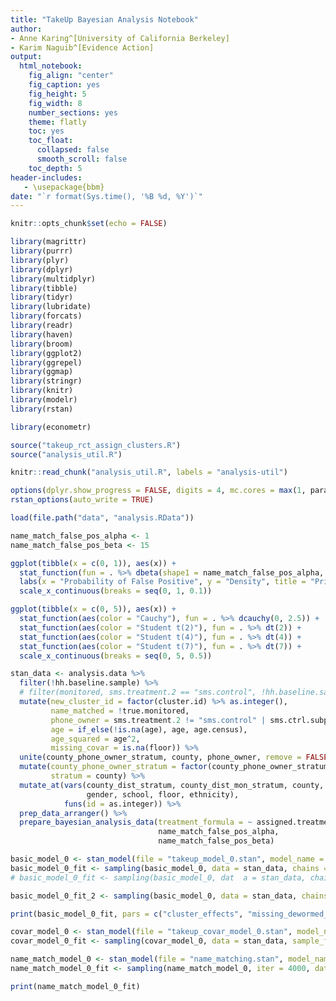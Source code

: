 ```yaml
---
title: "TakeUp Bayesian Analysis Notebook"
author:
- Anne Karing^[University of California Berkeley]
- Karim Naguib^[Evidence Action]
output:
  html_notebook:
    fig_align: "center"
    fig_caption: yes
    fig_height: 5
    fig_width: 8
    number_sections: yes
    theme: flatly
    toc: yes
    toc_float:
      collapsed: false
      smooth_scroll: false
    toc_depth: 5
header-includes:
   - \usepackage{bbm}
date: "`r format(Sys.time(), '%B %d, %Y')`"
---
```


```r
knitr::opts_chunk$set(echo = FALSE)
```

```r
library(magrittr)
library(purrr)
library(plyr)
library(dplyr)
library(multidplyr)
library(tibble)
library(tidyr)
library(lubridate)
library(forcats)
library(readr)
library(haven)
library(broom)
library(ggplot2)
library(ggrepel)
library(ggmap)
library(stringr)
library(knitr)
library(modelr)
library(rstan)

library(econometr)

source("takeup_rct_assign_clusters.R")
source("analysis_util.R")

knitr::read_chunk("analysis_util.R", labels = "analysis-util")

options(dplyr.show_progress = FALSE, digits = 4, mc.cores = max(1, parallel::detectCores()))
rstan_options(auto_write = TRUE)
```

```r
load(file.path("data", "analysis.RData"))
```

```r
name_match_false_pos_alpha <- 1
name_match_false_pos_beta <- 15

ggplot(tibble(x = c(0, 1)), aes(x)) + 
  stat_function(fun = . %>% dbeta(shape1 = name_match_false_pos_alpha, shape2 = name_match_false_pos_beta)) + 
  labs(x = "Probability of False Positive", y = "Density", title = "Prior Distribution for the Name Matching Model") +
  scale_x_continuous(breaks = seq(0, 1, 0.1))
```

```r
ggplot(tibble(x = c(0, 5)), aes(x)) + 
  stat_function(aes(color = "Cauchy"), fun = . %>% dcauchy(0, 2.5)) + 
  stat_function(aes(color = "Student t(2)"), fun = . %>% dt(2)) + 
  stat_function(aes(color = "Student t(4)"), fun = . %>% dt(4)) + 
  stat_function(aes(color = "Student t(7)"), fun = . %>% dt(7)) + 
  scale_x_continuous(breaks = seq(0, 5, 0.5))
```

```r
stan_data <- analysis.data %>% 
  filter(!hh.baseline.sample) %>% 
  # filter(monitored, sms.treatment.2 == "sms.control", !hh.baseline.sample) %>% 
  mutate(new_cluster_id = factor(cluster.id) %>% as.integer(),
         name_matched = !true.monitored,
         phone_owner = sms.treatment.2 != "sms.control" | sms.ctrl.subpop == "phone.owner",
         age = if_else(!is.na(age), age, age.census),
         age_squared = age^2,
         missing_covar = is.na(floor)) %>% 
  unite(county_phone_owner_stratum, county, phone_owner, remove = FALSE) %>%
  mutate(county_phone_owner_stratum = factor(county_phone_owner_stratum),
         stratum = county) %>% 
  mutate_at(vars(county_dist_stratum, county_dist_mon_stratum, county, stratum, #  county_phone_owner_stratum,
                 gender, school, floor, ethnicity), 
            funs(id = as.integer)) %>% 
  prep_data_arranger() %>% 
  prepare_bayesian_analysis_data(treatment_formula = ~ assigned.treatment * sms.treatment.2 * phone_owner,
                                 name_match_false_pos_alpha, 
                                 name_match_false_pos_beta)
```

```r
basic_model_0 <- stan_model(file = "takeup_model_0.stan", model_name = "model_0")
basic_model_0_fit <- sampling(basic_model_0, data = stan_data, chains = 4, iter = 500, sample_file = file.path("stanfit", "basic_model_0.csv"), control = lst(adapt_delta = 0.99, max_treedepth = 15))
# basic_model_0_fit <- sampling(basic_model_0, dat  a = stan_data, chains = 1, iter = 1000) #, control = lst(adapt_delta = 0.99, max_treedepth = 15))
```

```r
basic_model_0_fit_2 <- sampling(basic_model_0, data = stan_data, chains = 4, iter = 50, control = lst(adapt_delta = 0.99, max_treedepth = 15))
```

```r
print(basic_model_0_fit, pars = c("cluster_effects", "missing_dewormed_any", "Sigma"), include = FALSE)
```


```r
covar_model_0 <- stan_model(file = "takeup_covar_model_0.stan", model_name = "covar_model_0")
covar_model_0_fit <- sampling(covar_model_0, data = stan_data, sample_file = file.path("stanfit", "covar_model_0.csv")) #, control = lst(adapt_delta = 0.99, max_treedepth = 15))
```

```r
name_match_model_0 <- stan_model(file = "name_matching.stan", model_name = "name_match_model_0")
name_match_model_0_fit <- sampling(name_match_model_0, iter = 4000, data = stan_data, sample_file = file.path("stanfit", "name_match_model_0.csv"), control = lst(adapt_delta = 0.99)) #, max_treedepth = 15))

print(name_match_model_0_fit)
```